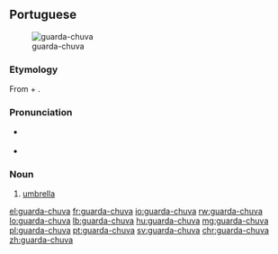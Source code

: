 ==Portuguese==
[[File:Regnhlíf.jpg|thumb|guarda-chuva]]

===Etymology===
From {{term|guardar||to guard}} + {{term|chuva||rain}}.

===Pronunciation===
* {{a|BR}} {{IPA|lang=pt|/ɡwaʀ.da.ˈʃu.va/}}
* {{a|PT}} {{IPA|/ɡwaɾ.ðɐ.ˈʃu.vɐ/|lang=pt}}

===Noun===
{{pt-noun|m}}

# [[umbrella]]

[[el:guarda-chuva]]
[[fr:guarda-chuva]]
[[io:guarda-chuva]]
[[rw:guarda-chuva]]
[[lo:guarda-chuva]]
[[lb:guarda-chuva]]
[[hu:guarda-chuva]]
[[mg:guarda-chuva]]
[[pl:guarda-chuva]]
[[pt:guarda-chuva]]
[[sv:guarda-chuva]]
[[chr:guarda-chuva]]
[[zh:guarda-chuva]]